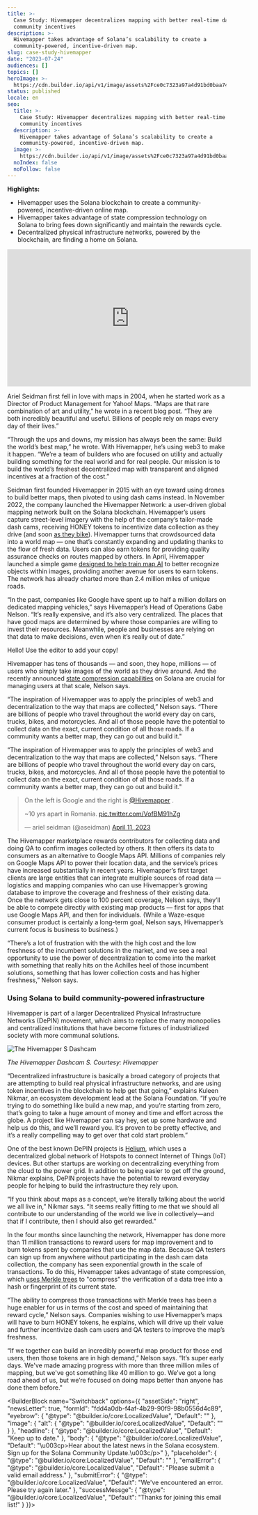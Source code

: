 ```yaml
---
title: >-
  Case Study: Hivemapper decentralizes mapping with better real-time data and
  community incentives
description: >-
  Hivemapper takes advantage of Solana’s scalability to create a
  community-powered, incentive-driven map.
slug: case-study-hivemapper
date: "2023-07-24"
audiences: []
topics: []
heroImage: >-
  https://cdn.builder.io/api/v1/image/assets%2Fce0c7323a97a4d91bd0baa7490ec9139%2F21501e07e05142c487522701c3d2d337
status: published
locale: en
seo:
  title: >-
    Case Study: Hivemapper decentralizes mapping with better real-time data and
    community incentives
  description: >-
    Hivemapper takes advantage of Solana’s scalability to create a
    community-powered, incentive-driven map.
  image: >-
    https://cdn.builder.io/api/v1/image/assets%2Fce0c7323a97a4d91bd0baa7490ec9139%2F21501e07e05142c487522701c3d2d337
  noIndex: false
  noFollow: false
---
```


**Highlights:**

- Hivemapper uses the Solana blockchain to create a community-powered, incentive-driven online map.
- Hivemapper takes advantage of state compression technology on Solana to bring fees down significantly and maintain the rewards cycle.
- Decentralized physical infrastructure networks, powered by the blockchain, are finding a home on Solana.

<iframe
  width="560"
  height="315"
  src="https://www.youtube.com/embed/PzNXP0w4xqU"
  title="YouTube video player"
  frameborder="0"
  allow="accelerometer; autoplay; clipboard-write; encrypted-media; gyroscope; picture-in-picture; web-share"
  referrerpolicy="strict-origin-when-cross-origin"
  allowfullscreen
></iframe>

Ariel Seidman first fell in love with maps in 2004, when he started work as a Director of Product Management for Yahoo! Maps. “Maps are that rare combination of art and utility,” he wrote in a recent blog post. “They are both incredibly beautiful and useful. Billions of people rely on maps every day of their lives.”

“Through the ups and downs, my mission has always been the same: Build the world’s best map,” he wrote. With Hivemapper, he’s using web3 to make it happen. “We’re a team of builders who are focused on utility and actually building something for the real world and for real people. Our mission is to build the world’s freshest decentralized map with transparent and aligned incentives at a fraction of the cost.”

Seidman first founded Hivemapper in 2015 with an eye toward using drones to build better maps, then pivoted to using dash cams instead. In November 2022, the company launched the Hivemapper Network: a user-driven global mapping network built on the Solana blockchain. Hivemapper’s users capture street-level imagery with the help of the company’s tailor-made dash cams, receiving HONEY tokens to incentivize data collection as they drive (and soon [as they bike](https://hivemapper.com/blog/Hivemapper's-Got-Talent/)). Hivemapper turns that crowdsourced data into a world map — one that’s constantly expanding and updating thanks to the flow of fresh data. Users can also earn tokens for providing quality assurance checks on routes mapped by others. In April, Hivemapper launched a simple game [designed to help train map AI](https://hivemapper.com/blog/hivemapper-map-ai-trainer-games-the-future-of-map-making/) to better recognize objects within images, providing another avenue for users to earn tokens. The network has already charted more than 2.4 million miles of unique roads.

“In the past, companies like Google have spent up to half a million dollars on dedicated mapping vehicles,” says Hivemapper’s Head of Operations Gabe Nelson. “It’s really expensive, and it’s also very centralized. The places that have good maps are determined by where those companies are willing to invest their resources. Meanwhile, people and businesses are relying on that data to make decisions, even when it’s really out of date.”

Hello! Use the editor to add your copy!

Hivemapper has tens of thousands — and soon, they hope, millions — of users who simply take images of the world as they drive around. And the recently announced [state compression capabilities](https://solana.com/news/state-compression-compressed-nfts-solana) on Solana are crucial for managing users at that scale, Nelson says.

“The inspiration of Hivemapper was to apply the principles of web3 and decentralization to the way that maps are collected,” Nelson says. “There are billions of people who travel throughout the world every day on cars, trucks, bikes, and motorcycles. And all of those people have the potential to collect data on the exact, current condition of all those roads. If a community wants a better map, they can go out and build it."

“The inspiration of Hivemapper was to apply the principles of web3 and decentralization to the way that maps are collected,” Nelson says. “There are billions of people who travel throughout the world every day on cars, trucks, bikes, and motorcycles. And all of those people have the potential to collect data on the exact, current condition of all those roads. If a community wants a better map, they can go out and build it."

> On the left is Google and the right is [@Hivemapper](https://twitter.com/Hivemapper?ref_src=twsrc%5Etfw) .
>
> ~10 yrs apart in Romania. [pic.twitter.com/VofBM91hZg](https://t.co/VofBM91hZg)
>
> — ariel seidman (@aseidman) [April 11, 2023](https://twitter.com/aseidman/status/1645875578762072070?ref_src=twsrc%5Etfw)

The Hivemapper marketplace rewards contributors for collecting data and doing QA to confirm images collected by others. It then offers its data to consumers as an alternative to Google Maps API. Millions of companies rely on Google Maps API to power their location data, and the service’s prices have increased substantially in recent years. Hivemapper’s first target clients are large entities that can integrate multiple sources of road data — logistics and mapping companies who can use Hivemapper’s growing database to improve the coverage and freshness of their existing data. Once the network gets close to 100 percent coverage, Nelson says, they’ll be able to compete directly with existing map products — first for apps that use Google Maps API, and then for individuals. (While a Waze-esque consumer product is certainly a long-term goal, Nelson says, Hivemapper’s current focus is business to business.)

“There’s a lot of frustration with the with the high cost and the low freshness of the incumbent solutions in the market, and we see a real opportunity to use the power of decentralization to come into the market with something that really hits on the Achilles heel of those incumbent solutions, something that has lower collection costs and has higher freshness,” Nelson says.

### Using Solana to build community-powered infrastructure

Hivemapper is part of a larger Decentralized Physical Infrastructure Networks (DePIN) movement, which aims to replace the many monopolies and centralized institutions that have become fixtures of industrialized society with more communal solutions.

![The Hivemapper S Dashcam](/case-study-hivemapper/image-1.jpg)

_The Hivemapper Dashcam S. Courtesy: Hivemapper_

“Decentralized infrastructure is basically a broad category of projects that are attempting to build real physical infrastructure networks, and are using token incentives in the blockchain to help get that going,” explains Kuleen Nikmar, an ecosystem development lead at the Solana Foundation. “If you’re trying to do something like build a new map, and you’re starting from zero, that’s going to take a huge amount of money and time and effort across the globe. A project like Hivemapper can say hey, set up some hardware and help us do this, and we’ll reward you. It’s proven to be pretty effective, and it’s a really compelling way to get over that cold start problem.”

One of the best known DePIN projects is [Helium](https://solana.com/news/case-study-helium), which uses a decentralized global network of Hotspots to connect Internet of Things (IoT) devices. But other startups are working on decentralizing everything from the cloud to the power grid. In addition to being easier to get off the ground, Nikmar explains, DePIN projects have the potential to reward everyday people for helping to build the infrastructure they rely upon.

“If you think about maps as a concept, we’re literally talking about the world we all live in,” Nikmar says. “It seems really fitting to me that we should all contribute to our understanding of the world we live in collectively—and that if I contribute, then I should also get rewarded.”

In the four months since launching the network, Hivemapper has done more than 11 million transactions to reward users for map improvement and to burn tokens spent by companies that use the map data. Because QA testers can sign up from anywhere without participating in the dash cam data collection, the company has seen exponential growth in the scale of transactions. To do this, Hivemapper takes advantage of state compression, which [uses Merkle trees](https://solana.com/news/how-to-use-compressed-nfts-on-solana?ref=solana.ghost.io) to "compress" the verification of a data tree into a hash or fingerprint of its current state.

“The ability to compress those transactions with Merkle trees has been a huge enabler for us in terms of the cost and speed of maintaining that reward cycle,” Nelson says. Companies wishing to use Hivemapper’s maps will have to burn HONEY tokens, he explains, which will drive up their value and further incentivize dash cam users and QA testers to improve the map’s freshness.

“If we together can build an incredibly powerful map product for those end users, then those tokens are in high demand,” Nelson says. “It’s super early days. We've made amazing progress with more than three million miles of mapping, but we've got something like 40 million to go. We’ve got a long road ahead of us, but we’re focused on doing maps better than anyone has done them before."

<BuilderBlock name="Switchback" options={{
  "assetSide": "right",
  "newsLetter": true,
  "formId": "fdd4a0db-f4af-4b29-90f9-98b0556d4c89",
  "eyebrow": {
    "@type": "@builder.io/core:LocalizedValue",
    "Default": ""
  },
  "image": {
    "alt": {
      "@type": "@builder.io/core:LocalizedValue",
      "Default": ""
    }
  },
  "headline": {
    "@type": "@builder.io/core:LocalizedValue",
    "Default": "Keep up to date."
  },
  "body": {
    "@type": "@builder.io/core:LocalizedValue",
    "Default": "\u003cp>Hear about the latest news in the Solana ecosystem. Sign up for the Solana Community Update.\u003c/p>"
  },
  "placeholder": {
    "@type": "@builder.io/core:LocalizedValue",
    "Default": ""
  },
  "emailError": {
    "@type": "@builder.io/core:LocalizedValue",
    "Default": "Please submit a valid email address."
  },
  "submitError": {
    "@type": "@builder.io/core:LocalizedValue",
    "Default": "We've encountered an error. Please try again later."
  },
  "successMessge": {
    "@type": "@builder.io/core:LocalizedValue",
    "Default": "Thanks for joining this email list!"
  }
}}>

</BuilderBlock>
